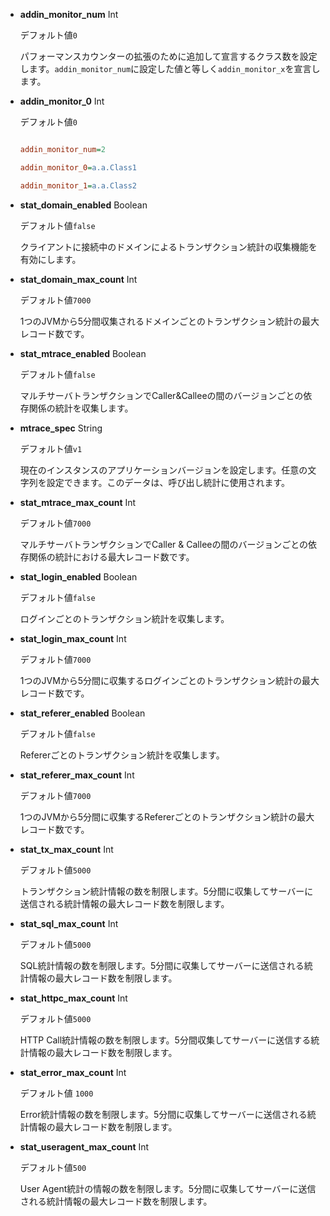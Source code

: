 -   **addin_monitor_num** <span class='type'>Int</span>

    デフォルト値`0`

    パフォーマンスカウンターの拡張のために追加して宣言するクラス数を設定します。`addin_monitor_num`に設定した値と等しく`addin_monitor_x`を宣言します。

-   **addin_monitor_0** <span class='type'>Int</span>

    デフォルト値`0`

    ```ini title='whatap.conf'

    addin_monitor_num=2

    addin_monitor_0=a.a.Class1

    addin_monitor_1=a.a.Class2

    ```

-   **stat_domain_enabled** <span class='type'>Boolean</span>

    デフォルト値`false`

    クライアントに接続中のドメインによるトランザクション統計の収集機能を有効にします。

-   **stat_domain_max_count** <span class='type'>Int</span>

    デフォルト値`7000`

    1つのJVMから5分間収集されるドメインごとのトランザクション統計の最大レコード数です。

-   **stat_mtrace_enabled** <span class='type'>Boolean</span>

    デフォルト値`false`

    マルチサーバトランザクションでCaller&Calleeの間のバージョンごとの依存関係の統計を収集します。

-   **mtrace_spec** <span class='type'>String</span>

    デフォルト値`v1`

    現在のインスタンスのアプリケーションバージョンを設定します。任意の文字列を設定できます。このデータは、呼び出し統計に使用されます。

-   **stat_mtrace_max_count** <span class='type'>Int</span>

    デフォルト値`7000`

    マルチサーバトランザクションでCaller & Calleeの間のバージョンごとの依存関係の統計における最大レコード数です。

-   **stat_login_enabled** <span class='type'>Boolean</span>

    デフォルト値`false`

    ログインごとのトランザクション統計を収集します。

-   **stat_login_max_count** <span class='type'>Int</span>

    デフォルト値`7000`

    1つのJVMから5分間に収集するログインごとのトランザクション統計の最大レコード数です。

-   **stat_referer_enabled** <span class='type'>Boolean</span>

    デフォルト値`false`

    Refererごとのトランザクション統計を収集します。

-   **stat_referer_max_count** <span class='type'>Int</span>

    デフォルト値`7000`

    1つのJVMから5分間に収集するRefererごとのトランザクション統計の最大レコード数です。

-   **stat_tx_max_count** <span class='type'>Int</span>

    デフォルト値`5000`

    トランザクション統計情報の数を制限します。5分間に収集してサーバーに送信される統計情報の最大レコード数を制限します。

-   **stat_sql_max_count** <span class='type'>Int</span>

    デフォルト値`5000`

    SQL統計情報の数を制限します。5分間に収集してサーバーに送信される統計情報の最大レコード数を制限します。

-   **stat_httpc_max_count** <span class='type'>Int</span>

    デフォルト値`5000`

    HTTP Call統計情報の数を制限します。5分間収集してサーバーに送信する統計情報の最大レコード数を制限します。

-   **stat_error_max_count** <span class='type'>Int</span>

    デフォルト値 `1000`

    Error統計情報の数を制限します。5分間に収集してサーバーに送信される統計情報の最大レコード数を制限します。

-   **stat_useragent_max_count** <span class='type'>Int</span>

    デフォルト値`500`

    User Agent統計の情報の数を制限します。5分間に収集してサーバーに送信される統計情報の最大レコード数を制限します。
